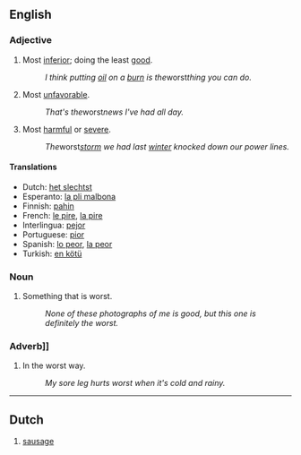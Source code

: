 ==English==
===Adjective===
#Most [[inferior]]; doing the least [[good]]. 
#:''I think putting [[oil]] on a [[burn]] is the ''worst'' thing you can do.'' 
#Most [[unfavorable]]. 
#:''That's the ''worst'' news I've had all day.'' 
#Most [[harmful]] or [[severe]]. 
#:''The ''worst'' [[storm]] we had last [[winter]] knocked down our power lines.''

====Translations====
*Dutch: [[het slechtst]]
*Esperanto: [[la pli malbona]]
*Finnish: [[pahin]]
*French: [[le pire]], [[la pire]]
*Interlingua: [[pejor]]
*Portuguese: [[pior]]
*Spanish: [[lo peor]], [[la peor]]
*Turkish: [[en kötü]]
===Noun===
#­Something that is worst. 
#:''None of these photographs of me is good, but this one is definitely the worst.''

===Adverb]]===
#In the worst way. 
#:''My sore leg hurts worst when it's cold and rainy.''

----

==Dutch==

#[[sausage]]